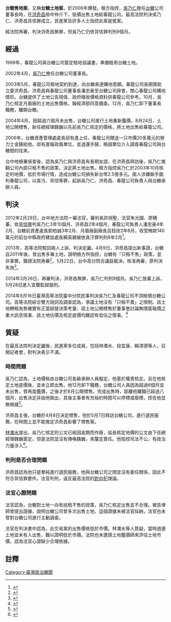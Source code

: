 '''台糖售地案'''，又稱'''台糖土地案'''，於2006年爆發。檢方指控，[[吳乃仁|吳乃仁]]擔任[[台糖|台糖]]公司董事長時，在[[洪奇昌|洪奇昌]]居中仲介下，低價出售土地給春龍公司。最高法院判決吳乃仁、洪奇昌背信罪成立，民進黨及許多人士指控此案是冤案。

經法院再審，判決洪奇昌無罪，但吳乃仁仍依背信罪判刑9個月。
==經過==
1999年，春龍公司與台糖公司簽定租地協議書，準備租用台糖土地。

2002年4月，[[吳乃仁|吳乃仁]]擔任台糖公司董事長。

2003年5月，春龍公司租地契約到達，向台糖表達購地意願。春龍公司長期贊助立委洪奇昌，洪奇昌與春龍公司董事長潘忠豪至台糖公司拜會，關心春龍公司購地情形。台糖提供了土地公告現值、政府徵收價格資料供春龍公司參考。10月，吳乃仁核定月眉廠的土地出售價格，報經濟部同意備查。12月，吳乃仁卸下董事長職務，離開台糖。

2004年4月，因超過六個月未出售，台糖公司進行土地重新鑑價。8月24日，土地公開標售，新任總經理魏巍以先前吳乃仁核定的價格，將土地出售給春龍公司。

2006年，台糖資產管理處處長邱有進上任，春龍公司贈送一只市價20多萬元的勞力士金錶給他。邱有進報政風單位，並退還手錶，檢調單位介入調查春龍公司與台糖間的往來。

台中地檢署偵查後，認為吳乃仁與洪奇昌有長期友誼，在洪奇昌拜訪後，吳乃仁推翻公司內部只租不售的政策，決定將土地出售。檢方指控吳乃仁於2003年10月核定的地價，低於市場行情，造成台糖公司損失新台幣2.5億多元。兩人涉嫌聯手圖利春龍公司，以貪污、背信等罪，起訴吳乃仁、洪奇昌、春龍公司負責人與台糖承辦人員。

==判決==
2012年2月29日，台中地方法院一審法官，審判長許旭聖，法官朱光國、廖穗蓁，依[[假性財產犯罪|背信罪]]判吳乃仁3年10個月、洪奇昌2年4個月，春龍公司負責人潘忠豪4年2月、台糖前資產處長劉柏誠3年2月、月眉廠副廠長呂鈺玫2年8月，收受賄款140萬元的前台中縣政府建設處長賴英錫被依貪汙罪判刑8年2月<ref>{{cite news | language = zh-tw | author = 許淑惠 | url = http://www.appledaily.com.tw/appledaily/article/headline/20120301/34059603 | title = 吳乃仁 洪奇昌 背信重判 | publisher = 蘋果日報 | date = 2012年3月1日 | accessdate = 2013年5月23日 | archive-date = 2016年10月8日 | archive-url = https://web.archive.org/web/20161008223825/http://www.appledaily.com.tw/appledaily/article/headline/20120301/34059603/ | dead-url = no }}</ref>。

2013年，高等法院駁回兩人上訴、判決定讞。4月9日，洪奇昌提出新事證，台糖自2011年後，曾出售多筆土地，證明檢方所指控，台糖有「只租不售」政策，並非事實，聲請法院再審<ref>{{cite news |language = zh-tw | author = 游振昇 | url = http://udn.com/NEWS/SOCIETY/SOC6/7817596.shtml | title = 台糖售地案 洪奇昌聲請再審 | publisher = 聯合報 | date =2013年4月9日 | accessdate =2013年4月9日}}</ref>。5月22日，台中高分院合議庭裁決，核准再審，原判決失效<ref>{{cite news | language = zh-tw | author = 游振昇、白錫鏗、羅建旺、林河名 | url = http://udn.com/NEWS/NATIONAL/NAT1/7915911.shtml | title = 台糖案再審 吳乃仁、洪奇昌暫免入監 | publisher = 聯合報 | date = 2013年5月23日 | accessdate = 2013年5月23日 | archive-date = 2013年6月10日 | archive-url = https://web.archive.org/web/20130610134402/http://udn.com/NEWS/NATIONAL/NAT1/7915911.shtml | dead-url = no }}</ref>。

2014年3月26日，再審判決，洪奇昌無罪，吳乃仁判刑9個月。吳乃仁放棄上訴，5月28日進入宜蘭監獄服刑。

2014年8月16日臺灣高等法院臺中分院民事判決吳乃仁及春龍公司不須賠償台糖公司。高等法院綜合雙方說詞及調查認為，爭議土地沒有「只租不賣」之限制、該土地轉租為售確實有正當經營決策考量、該土地公開標售於董事會討論無隱匿報價之重大訊息情事、該土地估價及核定底價均難認有低估之情事。<ref>{{Cite web |url=http://jirs.judicial.gov.tw/FJUD/index_1_S.aspx?p=ry9gaD9h8dHbZaY6DsMWgQwsMFkWLp0zGVWGsG4B37I%3d |title=台灣高等法院台中分院103年度重上字第142號民事判決 |access-date=2018-09-29 |archive-date=2019-06-12 |archive-url=https://web.archive.org/web/20190612164817/http://jirs.judicial.gov.tw/FJUD/index_1_S.aspx?p=ry9gaD9h8dHbZaY6DsMWgQwsMFkWLp0zGVWGsG4B37I%3d }}</ref>

==質疑==
在最高法院判決定讞後，民進黨多位成員，包括林濁水、段宜康、賴清德等人，召開記者會，對判決表示不滿。
===時間問題===
吳乃仁認為，土地價格由台糖公司各級承辦人員擬定，他基於權責核定。且在他核定土地底價後，並未立即出售。他12月卸下職務，台糖公司人員因為超過6個月並未出售，曾再度鑑價，之後才於8月公開標售。完成出售時，距離他離職已超過八個月，出售決定非由他做出，其後主事者有充裕的時間可以停標或廢標，控告他並無根據<ref>{{cite news | language = zh-tw | author = 鄒麗泳 | url = http://www.chinareviewnews.com/doc/1024/6/7/8/102467880.html?coluid=93&kindid=2931&docid=102467880&mdate=0313173422 | title = 台糖案定讞：吳乃仁3年10月洪奇昌2年4月 | publisher = 中評社 | date = 2013年3月13日 | accessdate = 2013年3月13日 | archive-date = 2019年6月12日 | archive-url = https://web.archive.org/web/20190612182341/http://www.chinareviewnews.com/doc/1024/6/7/8/102467880.html?coluid=93&kindid=2931&docid=102467880&mdate=0313173422 }}</ref>。

洪奇昌主張，台糖於4月8日決定標售，他於5月7日拜訪台糖公司，進行選民服務，在時間上並不能推定洪奇昌影響了標售案。

[[林濁水|林濁水]]提出，吳乃仁核定的公文已經因逾期而作廢，延長核定地價的公文由下任總經理魏巍簽定，但是法院並沒有傳喚魏巍，來釐定責任。他指控司法不公，有政治力量涉入<ref>{{cite news | language = zh-tw | author = 林濁水 | url = http://www.appledaily.com.tw/appledaily/article/headline/20130321/34901270/ | title = 台糖賣地案 邪惡系統性犯罪 | publisher = 蘋果日報 | date = 2013年3月21日 | accessdate = 2013年3月21日 | archive-date = 2017年3月23日 | archive-url = https://web.archive.org/web/20170323190156/http://www.appledaily.com.tw/appledaily/article/headline/20130321/34901270/ | dead-url = no }}</ref>。

===判刑是否合理問題===
洪奇昌認為他只是單純進行選民服務，他與台糖公司之間並沒有委任關係，因此不符合背信罪要件。法官判刑，違反最高法院的[[對向犯|對向犯]]理論。

===法官心證問題===
法官認為，台糖對土地一向有祇租不售的政策，吳乃仁核定出售並不合理。被告律師曾提出證據，說明台糖公司曾多次出售土地，這個證據未被法官採納，法官也未曾對台糖公司進行主動調查。

法官在判決書中認為，此交易案的出售價格低於市價。林濁水等人質疑，當時週邊土地並未有人出售，難以證明低於市價。法院也未邀請土地鑑價師來評估土地市價，認為法官心證缺少合理依據。

==註釋==
{{reflist}}
[[Category:臺灣政治醜聞|Category:臺灣政治醜聞]]